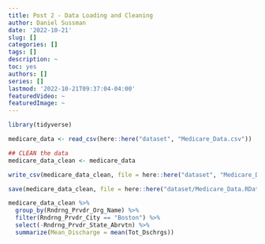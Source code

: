 ```yaml
---
title: Post 2 - Data Loading and Cleaning
author: Daniel Sussman
date: '2022-10-21'
slug: []
categories: []
tags: []
description: ~
toc: yes
authors: []
series: []
lastmod: '2022-10-21T09:37:04-04:00'
featuredVideo: ~
featuredImage: ~
---
```

```r
library(tidyverse)

medicare_data <- read_csv(here::here("dataset", "Medicare_Data.csv"))

## CLEAN the data
medicare_data_clean <- medicare_data

write_csv(medicare_data_clean, file = here::here("dataset", "Medicare_Data.csv"))

save(medicare_data_clean, file = here::here("dataset/Medicare_Data.RData"))
```
```r
medicare_data_clean %>%
  group_by(Rndrng_Prvdr_Org_Name) %>%
  filter(Rndrng_Prvdr_City == "Boston") %>%
  select(-Rndrng_Prvdr_State_Abrvtn) %>%
  summarize(Mean_Discharge = mean(Tot_Dschrgs))
```

